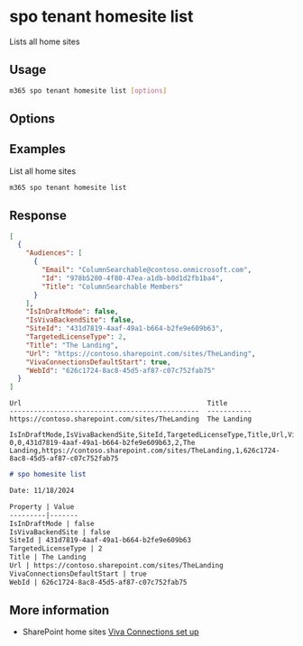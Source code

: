 
# spo tenant homesite list

Lists all home sites

## Usage

```sh
m365 spo tenant homesite list [options]
```

## Options

<Global />

## Examples

List all home sites

```sh
m365 spo tenant homesite list
```

## Response

<Tabs>
  <TabItem value="JSON">

  ```json
  [
    {
      "Audiences": [
        {
          "Email": "ColumnSearchable@contoso.onmicrosoft.com",
          "Id": "978b5280-4f80-47ea-a1db-b0d1d2fb1ba4",
          "Title": "ColumnSearchable Members"
        }
      ],
      "IsInDraftMode": false,
      "IsVivaBackendSite": false,
      "SiteId": "431d7819-4aaf-49a1-b664-b2fe9e609b63",
      "TargetedLicenseType": 2,
      "Title": "The Landing",
      "Url": "https://contoso.sharepoint.com/sites/TheLanding",
      "VivaConnectionsDefaultStart": true,
      "WebId": "626c1724-8ac8-45d5-af87-c07c752fab75"
    }
  ]
  ```

  </TabItem>
  <TabItem value="Text">

  ```text
  Url                                              Title        
  -----------------------------------------------  -----------
  https://contoso.sharepoint.com/sites/TheLanding  The Landing       
  ```

  </TabItem>
  <TabItem value="CSV">

  ```csv
  IsInDraftMode,IsVivaBackendSite,SiteId,TargetedLicenseType,Title,Url,VivaConnectionsDefaultStart,WebId
  0,0,431d7819-4aaf-49a1-b664-b2fe9e609b63,2,The Landing,https://contoso.sharepoint.com/sites/TheLanding,1,626c1724-8ac8-45d5-af87-c07c752fab75
  ```

  </TabItem>
  <TabItem value="Markdown">

  ```md
  # spo homesite list 

  Date: 11/18/2024

  Property | Value
  ---------|-------
  IsInDraftMode | false
  IsVivaBackendSite | false
  SiteId | 431d7819-4aaf-49a1-b664-b2fe9e609b63
  TargetedLicenseType | 2
  Title | The Landing
  Url | https://contoso.sharepoint.com/sites/TheLanding
  VivaConnectionsDefaultStart | true
  WebId | 626c1724-8ac8-45d5-af87-c07c752fab75
  ```
  </TabItem>
</Tabs>

## More information

- SharePoint home sites [Viva Connections set up](https://learn.microsoft.com/en-us/viva/connections/set-up-admin-center)
